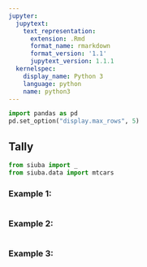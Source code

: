 ```yaml
---
jupyter:
  jupytext:
    text_representation:
      extension: .Rmd
      format_name: rmarkdown
      format_version: '1.1'
      jupytext_version: 1.1.1
  kernelspec:
    display_name: Python 3
    language: python
    name: python3
---
```


```python
import pandas as pd
pd.set_option("display.max_rows", 5)
```

## Tally

```python
from siuba import _
from siuba.data import mtcars
```

### Example 1: 

```python

```

### Example 2: 

```python

```

### Example 3: 

```python

```
